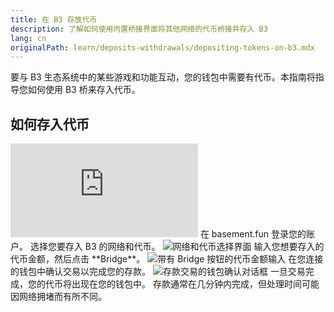 ```yaml
---
title: 在 B3 存放代币
description: 了解如何使用内置桥接界面将其他网络的代币桥接并存入 B3
lang: cn
originalPath: learn/deposits-withdrawals/depositing-tokens-on-b3.mdx
---
```

要与 B3 生态系统中的某些游戏和功能互动，您的钱包中需要有代币。本指南将指导您如何使用 B3 桥来存入代币。

## 如何存入代币

<iframe
  className="w-full aspect-video rounded-xl"
  src="https://www.youtube.com/embed/-99zipMlOlQ"
  title="如何向 B3 存入代币"
  frameBorder="0"
  allow="accelerometer; autoplay; clipboard-write; encrypted-media; gyroscope; picture-in-picture"
  allowFullScreen
></iframe>

<Steps>
<Step title="登录 basement.fun">
  在 basement.fun 登录您的账户。
</Step>

<Step title="选择网络和代币">
  选择您要存入 B3 的网络和代币。
  
  <Frame>
    <img src="https://s3.amazonaws.com/helpscout.net/docs/assets/685306b72e0550277aa9250e/images/687dfe81bb2dcf4c62e168fe/file-cwmhuEFxD0.png" alt="网络和代币选择界面" />
  </Frame>
</Step>

<Step title="输入金额并桥接">
  输入您想要存入的代币金额，然后点击 **Bridge**。
  
  <Frame>
    <img src="https://s3.amazonaws.com/helpscout.net/docs/assets/685306b72e0550277aa9250e/images/687dff266828a66bbecf0bff/file-35Fdwt0jZC.png" alt="带有 Bridge 按钮的代币金额输入" />
  </Frame>
</Step>

<Step title="确认交易">
  在您连接的钱包中确认交易以完成您的存款。
  
  <Frame>
    <img src="https://s3.amazonaws.com/helpscout.net/docs/assets/685306b72e0550277aa9250e/images/687e04626828a66bbecf0c0b/file-Cz781bdyhB.png" alt="存款交易的钱包确认对话框" />
  </Frame>
  
  <Check>
    一旦交易完成，您的代币将出现在您的钱包中。
  </Check>
</Step>
</Steps>

<Note>
存款通常在几分钟内完成，但处理时间可能因网络拥堵而有所不同。
</Note>
